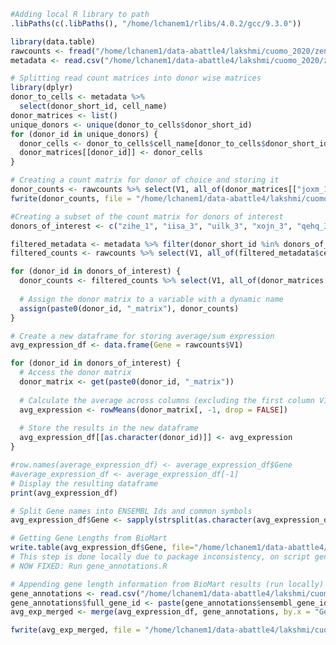 ```r
#Adding local R library to path
.libPaths(c(.libPaths(), "/home/lchanem1/rlibs/4.0.2/gcc/9.3.0"))
```

```r
library(data.table)
rawcounts <- fread("/home/lchanem1/data-abattle4/lakshmi/cuomo_2020/zenodo_metadata/raw_counts.csv")
metadata <- read.csv("/home/lchanem1/data-abattle4/lakshmi/cuomo_2020/zenodo_metadata/cell_metadata_cols.tsv", sep = "\t")
```

```r
# Splitting read count matrices into donor wise matrices
library(dplyr)
donor_to_cells <- metadata %>%
  select(donor_short_id, cell_name)
donor_matrices <- list()
unique_donors <- unique(donor_to_cells$donor_short_id)
for (donor_id in unique_donors) {
  donor_cells <- donor_to_cells$cell_name[donor_to_cells$donor_short_id == donor_id]
  donor_matrices[[donor_id]] <- donor_cells
}
```

```r
# Creating a count matrix for donor of choice and storing it
donor_counts <- rawcounts %>% select(V1, all_of(donor_matrices[["joxm_1"]]))
fwrite(donor_counts, file = "/home/lchanem1/data-abattle4/lakshmi/cuomo_2020/joxm_1_rawcounts.csv")
```

```r
#Creating a subset of the count matrix for donors of interest
donors_of_interest <- c("zihe_1", "iisa_3", "uilk_3", "xojn_3", "qehq_3", "eipl_1", "letw_1", "sojd_3", "poih_4", "joxm_1")

filtered_metadata <- metadata %>% filter(donor_short_id %in% donors_of_interest)
filtered_counts <- rawcounts %>% select(V1, all_of(filtered_metadata$cell_name))
```

```r
for (donor_id in donors_of_interest) {
  donor_counts <- filtered_counts %>% select(V1, all_of(donor_matrices[[donor_id]]))
  
  # Assign the donor matrix to a variable with a dynamic name
  assign(paste0(donor_id, "_matrix"), donor_counts)
}
```

```r
# Create a new dataframe for storing average/sum expression
avg_expression_df <- data.frame(Gene = rawcounts$V1)

for (donor_id in donors_of_interest) {
  # Access the donor matrix
  donor_matrix <- get(paste0(donor_id, "_matrix"))
  
  # Calculate the average across columns (excluding the first column V1) for all rows
  avg_expression <- rowMeans(donor_matrix[, -1, drop = FALSE])
  
  # Store the results in the new dataframe
  avg_expression_df[[as.character(donor_id)]] <- avg_expression
}

#row.names(average_expression_df) <- average_expression_df$Gene
#average_expression_df <- average_expression_df[-1]
# Display the resulting dataframe
print(avg_expression_df)
```
```r
# Split Gene names into ENSEMBL Ids and common symbols
avg_expression_df$Gene <- sapply(strsplit(as.character(avg_expression_df$Gene), "_"), function(x) x[1])

# Getting Gene Lengths from BioMart
write.table(avg_expression_df$Gene, file="/home/lchanem1/data-abattle4/lakshmi/cuomo_2020/gene_exp_analysis/gene_ids.txt", col.names = FALSE, row.names = FALSE)
# This step is done locally due to package inconsistency, on script gene_annotations.R
# NOW FIXED: Run gene_annotations.R
```

```r
# Appending gene length information from BioMart results (run locally)
gene_annotations <- read.csv("/home/lchanem1/data-abattle4/lakshmi/cuomo_2020/gene_exp_analysis/gene_annotations.csv")
gene_annotations$full_gene_id <- paste(gene_annotations$ensembl_gene_id, gene_annotations$hgnc_symbol, sep = "_")
avg_exp_merged <- merge(avg_expression_df, gene_annotations, by.x = "Gene", by.y = "full_gene_id")
```

```r
fwrite(avg_exp_merged, file = "/home/lchanem1/data-abattle4/lakshmi/cuomo_2020/gene_exp_analysis/d10_avg_expression.csv")
```
